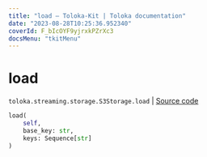 ```yaml
---
title: "load — Toloka-Kit | Toloka documentation"
date: "2023-08-28T10:25:36.952340"
coverId: F_bIcOYF9yjrxkPZrXc3
docsMenu: "tkitMenu"
---
```


# load

`toloka.streaming.storage.S3Storage.load` | [Source code](https://github.com/Toloka/toloka-kit/blob/v1.2.1/src/streaming/storage.py#L224)

```python
load(
    self,
    base_key: str,
    keys: Sequence[str]
)
```